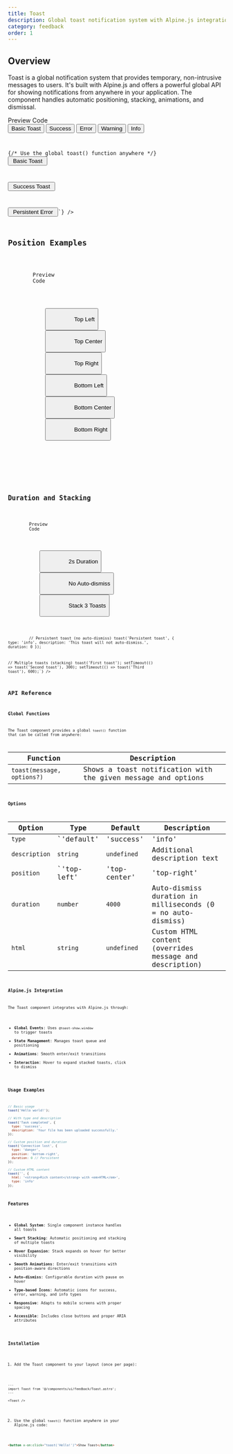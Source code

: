 ```yaml
---
title: Toast
description: Global toast notification system with Alpine.js integration and composable components
category: feedback
order: 1
---
```



## Overview

Toast is a global notification system that provides temporary, non-intrusive messages to users. It's built with Alpine.js and offers a powerful global API for showing notifications from anywhere in your application. The component handles automatic positioning, stacking, animations, and dismissal.

<Tabs defaultValue="preview" class="h-auto">
    <TabsList variant="pills" slot="list">
        <TabsTrigger value="preview" variant="pills">Preview</TabsTrigger>
        <TabsTrigger value="code" variant="pills">Code</TabsTrigger>
    </TabsList>
    <TabsContent value="preview" preview class="space-y-4">
        <Toast />
        <div class="flex flex-wrap gap-2">
            <button 
                x-on:click="toast('Simple message')"
                class="px-4 py-2 bg-primary text-primary-foreground rounded-md hover:bg-primary/90 transition-colors"
            >
                Basic Toast
            </button>
            <button
                x-on:click="toast('Success!', { type: 'success', description: 'Your action was completed.' })"
                class="px-4 py-2 bg-success text-success-foreground rounded-md hover:bg-success/90 transition-colors"
            >
                Success
            </button>
            <button
                x-on:click="toast('Error occurred', { type: 'danger', description: 'Something went wrong.' })"
                class="px-4 py-2 bg-destructive text-destructive-foreground rounded-md hover:bg-destructive/90 transition-colors"
            >
                Error
            </button>
            <button
                x-on:click="toast('Warning!', { type: 'warning', description: 'Please review input.' })"
                class="px-4 py-2 bg-warning text-warning-foreground rounded-md hover:bg-warning/90 transition-colors"
            >
                Warning
            </button>
            <button
                x-on:click="toast('Info', { type: 'info', description: 'Useful information.' })"
                class="px-4 py-2 bg-info text-info-foreground rounded-md hover:bg-info/90 transition-colors"
            >
                Info
            </button>
        </div>
    </TabsContent>
    <TabsContent value="code">
        <Code language="astro" code={`---
// Add the Toast container to your layout (once per page)
---

<Toast />

{/* Use the global toast() function anywhere */}
<button x-on:click="toast('Simple message')">
  Basic Toast
</button>

<button x-on:click="toast('Success!', { 
  type: 'success', 
  description: 'Your action was completed.' 
})">
  Success Toast
</button>

<button x-on:click="toast('Error occurred', { 
  type: 'danger', 
  description: 'Something went wrong.',
  duration: 0 
})">
  Persistent Error
</button>`} />
    </TabsContent>
</Tabs>

## Position Examples

<Tabs defaultValue="preview" class="h-auto">
    <TabsList variant="pills" slot="list">
        <TabsTrigger value="preview" variant="pills">Preview</TabsTrigger>
        <TabsTrigger value="code" variant="pills">Code</TabsTrigger>
    </TabsList>
    <TabsContent value="preview" preview class="space-y-4">
        <div class="grid grid-cols-2 md:grid-cols-3 gap-2">
            <button
                x-on:click="toast('Top Left', { position: 'top-left' })"
                class="px-3 py-2 bg-secondary text-secondary-foreground rounded-md hover:bg-secondary/80 transition-colors text-sm"
            >
                Top Left
            </button>
            <button
                x-on:click="toast('Top Center', { position: 'top-center' })"
                class="px-3 py-2 bg-secondary text-secondary-foreground rounded-md hover:bg-secondary/80 transition-colors text-sm"
            >
                Top Center
            </button>
            <button
                x-on:click="toast('Top Right', { position: 'top-right' })"
                class="px-3 py-2 bg-secondary text-secondary-foreground rounded-md hover:bg-secondary/80 transition-colors text-sm"
            >
                Top Right
            </button>
            <button
                x-on:click="toast('Bottom Left', { position: 'bottom-left' })"
                class="px-3 py-2 bg-secondary text-secondary-foreground rounded-md hover:bg-secondary/80 transition-colors text-sm"
            >
                Bottom Left
            </button>
            <button
                x-on:click="toast('Bottom Center', { position: 'bottom-center' })"
                class="px-3 py-2 bg-secondary text-secondary-foreground rounded-md hover:bg-secondary/80 transition-colors text-sm"
            >
                Bottom Center
            </button>
            <button
                x-on:click="toast('Bottom Right', { position: 'bottom-right' })"
                class="px-3 py-2 bg-secondary text-secondary-foreground rounded-md hover:bg-secondary/80 transition-colors text-sm"
            >
                Bottom Right
            </button>
        </div>
    </TabsContent>
    <TabsContent value="code">
        <Code language="javascript" code={`// Different positions
toast('Top Left', { position: 'top-left' });
toast('Top Center', { position: 'top-center' });
toast('Top Right', { position: 'top-right' });
toast('Bottom Left', { position: 'bottom-left' });
toast('Bottom Center', { position: 'bottom-center' });
toast('Bottom Right', { position: 'bottom-right' });`} />
    </TabsContent>
</Tabs>

## Duration and Stacking

<Tabs defaultValue="preview" class="h-auto">
    <TabsList variant="pills" slot="list">
        <TabsTrigger value="preview" variant="pills">Preview</TabsTrigger>
        <TabsTrigger value="code" variant="pills">Code</TabsTrigger>
    </TabsList>
    <TabsContent value="preview" preview class="space-y-4">
        <div class="flex gap-2">
            <button
                x-on:click="toast('Quick toast', { duration: 2000 })"
                class="px-4 py-2 bg-outline border border-border rounded-md hover:bg-accent transition-colors"
            >
                2s Duration
            </button>
            <button
                x-on:click="toast('Persistent toast', { type: 'info', description: 'This toast will not auto-dismiss.', duration: 0 })"
                class="px-4 py-2 bg-outline border border-border rounded-md hover:bg-accent transition-colors"
            >
                No Auto-dismiss
            </button>
            <button
                x-on:click="toast('First toast'); setTimeout(() => toast('Second toast'), 300); setTimeout(() => toast('Third toast'), 600);"
                class="px-4 py-2 bg-primary text-primary-foreground rounded-md hover:bg-primary/90 transition-colors"
            >
                Stack 3 Toasts
            </button>
        </div>
    </TabsContent>
    <TabsContent value="code">
        <Code language="javascript" code={`// Quick toast (2 seconds)
toast('Quick toast', { duration: 2000 });

// Persistent toast (no auto-dismiss)
toast('Persistent toast', { 
  type: 'info', 
  description: 'This toast will not auto-dismiss.',
  duration: 0 
});

// Multiple toasts (stacking)
toast('First toast');
setTimeout(() => toast('Second toast'), 300);
setTimeout(() => toast('Third toast'), 600);`} />
    </TabsContent>
</Tabs>

## API Reference

### Global Functions

The Toast component provides a global `toast()` function that can be called from anywhere:

| Function | Description |
|----------|-------------|
| `toast(message, options?)` | Shows a toast notification with the given message and options |

### Options

| Option | Type | Default | Description |
|--------|------|---------|-------------|
| `type` | `'default' | 'success' | 'info' | 'warning' | 'danger'` | `'default'` | Toast variant/type |
| `description` | `string` | `undefined` | Additional description text |
| `position` | `'top-left' | 'top-center' | 'top-right' | 'bottom-left' | 'bottom-center' | 'bottom-right'` | `'top-center'` | Toast position |
| `duration` | `number` | `4000` | Auto-dismiss duration in milliseconds (0 = no auto-dismiss) |
| `html` | `string` | `undefined` | Custom HTML content (overrides message and description) |

### Alpine.js Integration

The Toast component integrates with Alpine.js through:

- **Global Events**: Uses `@toast-show.window` to trigger toasts
- **State Management**: Manages toast queue and positioning
- **Animations**: Smooth enter/exit transitions
- **Interaction**: Hover to expand stacked toasts, click to dismiss

### Usage Examples

```javascript
// Basic usage
toast('Hello world!');

// With type and description
toast('Task completed', {
  type: 'success',
  description: 'Your file has been uploaded successfully.'
});

// Custom position and duration
toast('Connection lost', {
  type: 'danger',
  position: 'bottom-right',
  duration: 0 // Persistent
});

// Custom HTML content
toast('', {
  html: '<strong>Rich content</strong> with <em>HTML</em>',
  type: 'info'
});
```

### Features

- **Global System**: Single component instance handles all toasts
- **Smart Stacking**: Automatic positioning and stacking of multiple toasts
- **Hover Expansion**: Stack expands on hover for better visibility
- **Smooth Animations**: Enter/exit transitions with position-aware directions
- **Auto-dismiss**: Configurable duration with pause on hover
- **Type-based Icons**: Automatic icons for success, error, warning, and info types
- **Responsive**: Adapts to mobile screens with proper spacing
- **Accessible**: Includes close buttons and proper ARIA attributes

### Installation

1. Add the Toast component to your layout (once per page):

```astro
---
import Toast from '@/components/ui/feedback/Toast.astro';
---

<Toast />
```

2. Use the global `toast()` function anywhere in your Alpine.js code:

```html
<button x-on:click="toast('Hello!')">Show Toast</button>
```
